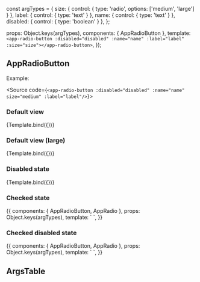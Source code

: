 const argTypes = {
  size: { control: { type: 'radio', options: ['medium', 'large'] } },
  label: { control: { type: 'text' } },
  name: { control: { type: 'text' } },
  disabled: { control: { type: 'boolean' } },
};

<Meta
  title="ui-framework/AppRadioButton"
  component={AppRadioButton}
  argTypes={argTypes}
/>

  props: Object.keys(argTypes),
  components: { AppRadioButton },
  template: `
      <app-radio-button :disabled="disabled" :name="name" :label="label" :size="size"></app-radio-button>`,
});

## AppRadioButton

Example:

<Source code={`<app-radio-button :disabled="disabled" :name="name" size="medium" :label="label"/>`}></Source>

### Default view

<Canvas>
  <Story
    name="Default view"
    args={{ label: 'Default view label', size: 'medium', disabled: false }}>
    {Template.bind({})}
  </Story>
</Canvas>

### Default view (large)

<Canvas>
  <Story
    name="Default view (large)"
    args={{ label: 'Default view (large) label', size: 'large', disabled: false }}>
    {Template.bind({})}
  </Story>
</Canvas>

### Disabled state

<Canvas>
  <Story
    name="Disabled state"
    args={{ label: 'Disabled state label', size: 'medium', disabled: true }}>
    {Template.bind({})}
  </Story>
</Canvas>

### Checked state

<Canvas>
  <Story
    name="Checked state"
    args={{ label: 'Checked state label', size: 'medium', disabled: false }}>
    {{
      components: { AppRadioButton, AppRadio },
      props: Object.keys(argTypes),
      template: `
              <app-radio :value="label">
                <app-radio-button :disabled="disabled" :label="label" :size="size"/>
              </app-radio>`,
    }}
  </Story>
</Canvas>

### Checked disabled state

<Canvas>
  <Story
    name="Checked disabled state"
    args={{ label: 'Checked state label', size: 'medium', disabled: true }}>
    {{
      components: { AppRadioButton, AppRadio },
      props: Object.keys(argTypes),
      template: `
              <app-radio :value="label">
                <app-radio-button :disabled="disabled" :label="label" :size="size"/>
              </app-radio>`,
    }}
  </Story>
</Canvas>

## ArgsTable

<ArgsTable of={AppRadioButton} />
